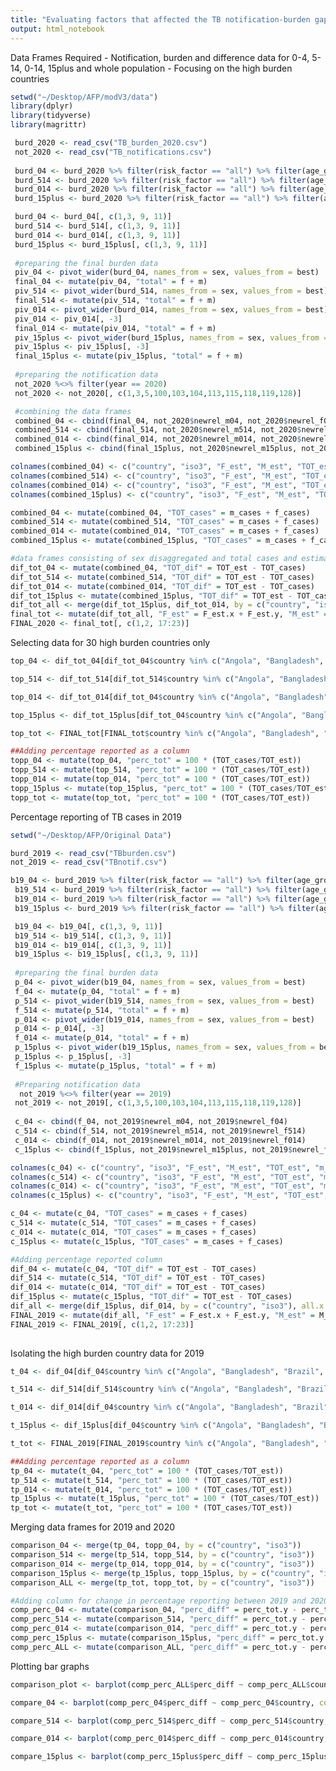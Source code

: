 ```yaml
---
title: "Evaluating factors that affected the TB notification-burden gap in 2020"
output: html_notebook
---
```


Data Frames Required 
- Notification, burden and difference data for 0-4, 5-14, 0-14, 15plus and whole population
- Focusing on the high burden countries 

```r
setwd("~/Desktop/AFP/modV3/data")
library(dplyr)
library(tidyverse)
library(magrittr)

 burd_2020 <- read_csv("TB_burden_2020.csv")
 not_2020 <- read_csv("TB_notifications.csv")
 
 burd_04 <- burd_2020 %>% filter(risk_factor == "all") %>% filter(age_group == "0-4")
 burd_514 <- burd_2020 %>% filter(risk_factor == "all") %>% filter(age_group == "5-14")
 burd_014 <- burd_2020 %>% filter(risk_factor == "all") %>% filter(age_group == "0-14")
 burd_15plus <- burd_2020 %>% filter(risk_factor == "all") %>% filter(age_group == "15plus")

 burd_04 <- burd_04[, c(1,3, 9, 11)]
 burd_514 <- burd_514[, c(1,3, 9, 11)]
 burd_014 <- burd_014[, c(1,3, 9, 11)]
 burd_15plus <- burd_15plus[, c(1,3, 9, 11)]
 
 #preparing the final burden data 
 piv_04 <- pivot_wider(burd_04, names_from = sex, values_from = best)
 final_04 <- mutate(piv_04, "total" = f + m)
 piv_514 <- pivot_wider(burd_514, names_from = sex, values_from = best)
 final_514 <- mutate(piv_514, "total" = f + m)
 piv_014 <- pivot_wider(burd_014, names_from = sex, values_from = best)
 piv_014 <- piv_014[, -3]
 final_014 <- mutate(piv_014, "total" = f + m)
 piv_15plus <- pivot_wider(burd_15plus, names_from = sex, values_from = best)
 piv_15plus <- piv_15plus[, -3]
 final_15plus <- mutate(piv_15plus, "total" = f + m)
 
 #preparing the notification data 
 not_2020 %<>% filter(year == 2020)
 not_2020 <- not_2020[, c(1,3,5,100,103,104,113,115,118,119,128)]

 #combining the data frames 
 combined_04 <- cbind(final_04, not_2020$newrel_m04, not_2020$newrel_f04)
 combined_514 <- cbind(final_514, not_2020$newrel_m514, not_2020$newrel_f514)
 combined_014 <- cbind(final_014, not_2020$newrel_m014, not_2020$newrel_f014)
 combined_15plus <- cbind(final_15plus, not_2020$newrel_m15plus, not_2020$newrel_f15plus)

colnames(combined_04) <- c("country", "iso3", "F_est", "M_est", "TOT_est", "m_cases", "f_cases")
colnames(combined_514) <- c("country", "iso3", "F_est", "M_est", "TOT_est", "m_cases", "f_cases")
colnames(combined_014) <- c("country", "iso3", "F_est", "M_est", "TOT_est", "m_cases", "f_cases")
colnames(combined_15plus) <- c("country", "iso3", "F_est", "M_est", "TOT_est", "m_cases", "f_cases")

combined_04 <- mutate(combined_04, "TOT_cases" = m_cases + f_cases)
combined_514 <- mutate(combined_514, "TOT_cases" = m_cases + f_cases)
combined_014 <- mutate(combined_014, "TOT_cases" = m_cases + f_cases)
combined_15plus <- mutate(combined_15plus, "TOT_cases" = m_cases + f_cases)

#data frames consisting of sex disaggregated and total cases and estimate for each age group
dif_tot_04 <- mutate(combined_04, "TOT_dif" = TOT_est - TOT_cases)
dif_tot_514 <- mutate(combined_514, "TOT_dif" = TOT_est - TOT_cases)
dif_tot_014 <- mutate(combined_014, "TOT_dif" = TOT_est - TOT_cases)
dif_tot_15plus <- mutate(combined_15plus, "TOT_dif" = TOT_est - TOT_cases)
dif_tot_all <- merge(dif_tot_15plus, dif_tot_014, by = c("country", "iso3"), all.x = TRUE)
final_tot <- mutate(dif_tot_all, "F_est" = F_est.x + F_est.y, "M_est" = M_est.x + M_est.y, "TOT_est" = TOT_est.x + TOT_est.y, "M_cases" = m_cases.x + m_cases.y, "F_cases" = f_cases.x + f_cases.y, "TOT_cases" = TOT_cases.x + TOT_cases.y, "TOT_dif" = TOT_dif.x + TOT_dif.y)
FINAL_2020 <- final_tot[, c(1,2, 17:23)]
```


Selecting data for 30 high burden countries only

```r
top_04 <- dif_tot_04[dif_tot_04$country %in% c("Angola", "Bangladesh", "Brazil", "China", "Democratic People's Republic of Korea", "Democratic Republic of the Congo", "Ethiopia", "India", "Indonesia", "Kenya", "Mozambique", "Myanmar", "Nigeria", "Pakistan", "Philippines", "Russian Federation", "South Africa", "Thailand", "United Republic of Tanzania", "Viet Nam", "Cambodia", "Central African Republic", "Congo", "Lesotho", "Liberia", "Namibia", "Papua New Guinea", "Sierra Leone", "Zambia", "Zimbabwe"), ]

top_514 <- dif_tot_514[dif_tot_514$country %in% c("Angola", "Bangladesh", "Brazil", "China", "Democratic People's Republic of Korea", "Democratic Republic of the Congo", "Ethiopia", "India", "Indonesia", "Kenya", "Mozambique", "Myanmar", "Nigeria", "Pakistan", "Philippines", "Russian Federation", "South Africa", "Thailand", "United Republic of Tanzania", "Viet Nam", "Cambodia", "Central African Republic", "Congo", "Lesotho", "Liberia", "Namibia", "Papua New Guinea", "Sierra Leone", "Zambia", "Zimbabwe"), ]

top_014 <- dif_tot_014[dif_tot_04$country %in% c("Angola", "Bangladesh", "Brazil", "China", "Democratic People's Republic of Korea", "Democratic Republic of the Congo", "Ethiopia", "India", "Indonesia", "Kenya", "Mozambique", "Myanmar", "Nigeria", "Pakistan", "Philippines", "Russian Federation", "South Africa", "Thailand", "United Republic of Tanzania", "Viet Nam", "Cambodia", "Central African Republic", "Congo", "Lesotho", "Liberia", "Namibia", "Papua New Guinea", "Sierra Leone", "Zambia", "Zimbabwe"), ]

top_15plus <- dif_tot_15plus[dif_tot_04$country %in% c("Angola", "Bangladesh", "Brazil", "China", "Democratic People's Republic of Korea", "Democratic Republic of the Congo", "Ethiopia", "India", "Indonesia", "Kenya", "Mozambique", "Myanmar", "Nigeria", "Pakistan", "Philippines", "Russian Federation", "South Africa", "Thailand", "United Republic of Tanzania", "Viet Nam", "Cambodia", "Central African Republic", "Congo", "Lesotho", "Liberia", "Namibia", "Papua New Guinea", "Sierra Leone", "Zambia", "Zimbabwe"), ]

top_tot <- FINAL_tot[FINAL_tot$country %in% c("Angola", "Bangladesh", "Brazil", "China", "Democratic People's Republic of Korea", "Democratic Republic of the Congo", "Ethiopia", "India", "Indonesia", "Kenya", "Mozambique", "Myanmar", "Nigeria", "Pakistan", "Philippines", "Russian Federation", "South Africa", "Thailand", "United Republic of Tanzania", "Viet Nam", "Cambodia", "Central African Republic", "Congo", "Lesotho", "Liberia", "Namibia", "Papua New Guinea", "Sierra Leone", "Zambia", "Zimbabwe"), ]

##Adding percentage reported as a column
topp_04 <- mutate(top_04, "perc_tot" = 100 * (TOT_cases/TOT_est))
topp_514 <- mutate(top_514, "perc_tot" = 100 * (TOT_cases/TOT_est))
topp_014 <- mutate(top_014, "perc_tot" = 100 * (TOT_cases/TOT_est))
topp_15plus <- mutate(top_15plus, "perc_tot" = 100 * (TOT_cases/TOT_est))
topp_tot <- mutate(top_tot, "perc_tot" = 100 * (TOT_cases/TOT_est))

```


Percentage reporting of TB cases in 2019

```r
setwd("~/Desktop/AFP/Original Data")

burd_2019 <- read_csv("TBburden.csv")
not_2019 <- read_csv("TBnotif.csv")

b19_04 <- burd_2019 %>% filter(risk_factor == "all") %>% filter(age_group == "0-4")
 b19_514 <- burd_2019 %>% filter(risk_factor == "all") %>% filter(age_group == "5-14")
 b19_014 <- burd_2019 %>% filter(risk_factor == "all") %>% filter(age_group == "0-14")
 b19_15plus <- burd_2019 %>% filter(risk_factor == "all") %>% filter(age_group == "15plus")

 b19_04 <- b19_04[, c(1,3, 9, 11)]
 b19_514 <- b19_514[, c(1,3, 9, 11)]
 b19_014 <- b19_014[, c(1,3, 9, 11)]
 b19_15plus <- b19_15plus[, c(1,3, 9, 11)]
 
 #preparing the final burden data 
 p_04 <- pivot_wider(b19_04, names_from = sex, values_from = best)
 f_04 <- mutate(p_04, "total" = f + m)
 p_514 <- pivot_wider(b19_514, names_from = sex, values_from = best)
 f_514 <- mutate(p_514, "total" = f + m)
 p_014 <- pivot_wider(b19_014, names_from = sex, values_from = best)
 p_014 <- p_014[, -3]
 f_014 <- mutate(p_014, "total" = f + m)
 p_15plus <- pivot_wider(b19_15plus, names_from = sex, values_from = best)
 p_15plus <- p_15plus[, -3]
 f_15plus <- mutate(p_15plus, "total" = f + m)
 
 #Preparing notification data 
  not_2019 %<>% filter(year == 2019)
 not_2019 <- not_2019[, c(1,3,5,100,103,104,113,115,118,119,128)]
 
 c_04 <- cbind(f_04, not_2019$newrel_m04, not_2019$newrel_f04)
 c_514 <- cbind(f_514, not_2019$newrel_m514, not_2019$newrel_f514)
 c_014 <- cbind(f_014, not_2019$newrel_m014, not_2019$newrel_f014)
 c_15plus <- cbind(f_15plus, not_2019$newrel_m15plus, not_2019$newrel_f15plus)

colnames(c_04) <- c("country", "iso3", "F_est", "M_est", "TOT_est", "m_cases", "f_cases")
colnames(c_514) <- c("country", "iso3", "F_est", "M_est", "TOT_est", "m_cases", "f_cases")
colnames(c_014) <- c("country", "iso3", "F_est", "M_est", "TOT_est", "m_cases", "f_cases")
colnames(c_15plus) <- c("country", "iso3", "F_est", "M_est", "TOT_est", "m_cases", "f_cases")

c_04 <- mutate(c_04, "TOT_cases" = m_cases + f_cases)
c_514 <- mutate(c_514, "TOT_cases" = m_cases + f_cases)
c_014 <- mutate(c_014, "TOT_cases" = m_cases + f_cases)
c_15plus <- mutate(c_15plus, "TOT_cases" = m_cases + f_cases)

#Adding percentage reported column
dif_04 <- mutate(c_04, "TOT_dif" = TOT_est - TOT_cases)
dif_514 <- mutate(c_514, "TOT_dif" = TOT_est - TOT_cases)
dif_014 <- mutate(c_014, "TOT_dif" = TOT_est - TOT_cases)
dif_15plus <- mutate(c_15plus, "TOT_dif" = TOT_est - TOT_cases)
dif_all <- merge(dif_15plus, dif_014, by = c("country", "iso3"), all.x = TRUE)
FINAL_2019 <- mutate(dif_all, "F_est" = F_est.x + F_est.y, "M_est" = M_est.x + M_est.y, "TOT_est" = TOT_est.x + TOT_est.y, "M_cases" = m_cases.x + m_cases.y, "F_cases" = f_cases.x + f_cases.y, "TOT_cases" = TOT_cases.x + TOT_cases.y, "TOT_dif" = TOT_dif.x + TOT_dif.y)
FINAL_2019 <- FINAL_2019[, c(1,2, 17:23)]
 
```

Isolating the high burden country data for 2019 

```r
t_04 <- dif_04[dif_04$country %in% c("Angola", "Bangladesh", "Brazil", "China", "Democratic People's Republic of Korea", "Democratic Republic of the Congo", "Ethiopia", "India", "Indonesia", "Kenya", "Mozambique", "Myanmar", "Nigeria", "Pakistan", "Philippines", "Russian Federation", "South Africa", "Thailand", "United Republic of Tanzania", "Viet Nam", "Cambodia", "Central African Republic", "Congo", "Lesotho", "Liberia", "Namibia", "Papua New Guinea", "Sierra Leone", "Zambia", "Zimbabwe"), ]

t_514 <- dif_514[dif_514$country %in% c("Angola", "Bangladesh", "Brazil", "China", "Democratic People's Republic of Korea", "Democratic Republic of the Congo", "Ethiopia", "India", "Indonesia", "Kenya", "Mozambique", "Myanmar", "Nigeria", "Pakistan", "Philippines", "Russian Federation", "South Africa", "Thailand", "United Republic of Tanzania", "Viet Nam", "Cambodia", "Central African Republic", "Congo", "Lesotho", "Liberia", "Namibia", "Papua New Guinea", "Sierra Leone", "Zambia", "Zimbabwe"), ]

t_014 <- dif_014[dif_04$country %in% c("Angola", "Bangladesh", "Brazil", "China", "Democratic People's Republic of Korea", "Democratic Republic of the Congo", "Ethiopia", "India", "Indonesia", "Kenya", "Mozambique", "Myanmar", "Nigeria", "Pakistan", "Philippines", "Russian Federation", "South Africa", "Thailand", "United Republic of Tanzania", "Viet Nam", "Cambodia", "Central African Republic", "Congo", "Lesotho", "Liberia", "Namibia", "Papua New Guinea", "Sierra Leone", "Zambia", "Zimbabwe"), ]

t_15plus <- dif_15plus[dif_04$country %in% c("Angola", "Bangladesh", "Brazil", "China", "Democratic People's Republic of Korea", "Democratic Republic of the Congo", "Ethiopia", "India", "Indonesia", "Kenya", "Mozambique", "Myanmar", "Nigeria", "Pakistan", "Philippines", "Russian Federation", "South Africa", "Thailand", "United Republic of Tanzania", "Viet Nam", "Cambodia", "Central African Republic", "Congo", "Lesotho", "Liberia", "Namibia", "Papua New Guinea", "Sierra Leone", "Zambia", "Zimbabwe"), ]

t_tot <- FINAL_2019[FINAL_2019$country %in% c("Angola", "Bangladesh", "Brazil", "China", "Democratic People's Republic of Korea", "Democratic Republic of the Congo", "Ethiopia", "India", "Indonesia", "Kenya", "Mozambique", "Myanmar", "Nigeria", "Pakistan", "Philippines", "Russian Federation", "South Africa", "Thailand", "United Republic of Tanzania", "Viet Nam", "Cambodia", "Central African Republic", "Congo", "Lesotho", "Liberia", "Namibia", "Papua New Guinea", "Sierra Leone", "Zambia", "Zimbabwe"), ]

##Adding percentage reported as a column
tp_04 <- mutate(t_04, "perc_tot" = 100 * (TOT_cases/TOT_est))
tp_514 <- mutate(t_514, "perc_tot" = 100 * (TOT_cases/TOT_est))
tp_014 <- mutate(t_014, "perc_tot" = 100 * (TOT_cases/TOT_est))
tp_15plus <- mutate(t_15plus, "perc_tot" = 100 * (TOT_cases/TOT_est))
tp_tot <- mutate(t_tot, "perc_tot" = 100 * (TOT_cases/TOT_est))
```

Merging data frames for 2019 and 2020 

```r
comparison_04 <- merge(tp_04, topp_04, by = c("country", "iso3"))
comparison_514 <- merge(tp_514, topp_514, by = c("country", "iso3"))
comparison_014 <- merge(tp_014, topp_014, by = c("country", "iso3"))
comparison_15plus <- merge(tp_15plus, topp_15plus, by = c("country", "iso3"))
comparison_ALL <- merge(tp_tot, topp_tot, by = c("country", "iso3"))

#Adding column for change in percentage reporting between 2019 and 2020 
comp_perc_04 <- mutate(comparison_04, "perc_diff" = perc_tot.y - perc_tot.x)
comp_perc_514 <- mutate(comparison_514, "perc_diff" = perc_tot.y - perc_tot.x)
comp_perc_014 <- mutate(comparison_014, "perc_diff" = perc_tot.y - perc_tot.x)
comp_perc_15plus <- mutate(comparison_15plus, "perc_diff" = perc_tot.y - perc_tot.x)
comp_perc_ALL <- mutate(comparison_ALL, "perc_diff" = perc_tot.y - perc_tot.x)

```

Plotting bar graphs

```r
comparison_plot <- barplot(comp_perc_ALL$perc_diff ~ comp_perc_ALL$country, col = c("skyblue"), las = 2, cex.names = 1, xlab = NA, ylab = "Change in Percentage Notification", ylim = c(-60, 10))

compare_04 <- barplot(comp_perc_04$perc_diff ~ comp_perc_04$country, col = c("skyblue"), las = 2, cex.names = 1, xlab = NA, ylab = "Change in Percentage Notification", ylim = c(-60, 20))

compare_514 <- barplot(comp_perc_514$perc_diff ~ comp_perc_514$country, col = c("skyblue"), las = 2, cex.names = 1, xlab = NA, ylab = "Change in Percentage Notification", ylim = c(-60, 20))

compare_014 <- barplot(comp_perc_014$perc_diff ~ comp_perc_014$country, col = c("skyblue"), las = 2, cex.names = 1, xlab = NA, ylab = "Change in Percentage Notification", ylim = c(-60, 20))

compare_15plus <- barplot(comp_perc_15plus$perc_diff ~ comp_perc_15plus$country, col = c("skyblue"), las = 2, cex.names = 1, xlab = NA, ylab = "Change in Percentage Notification", ylim = c(-60, 20))
```

